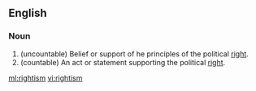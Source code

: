 ==English==

===Noun===
{{en-noun}}

#(uncountable) Belief or support of he principles of the political [[right]].
#(countable) An act or statement supporting the political [[right]].

[[ml:rightism]]
[[vi:rightism]]